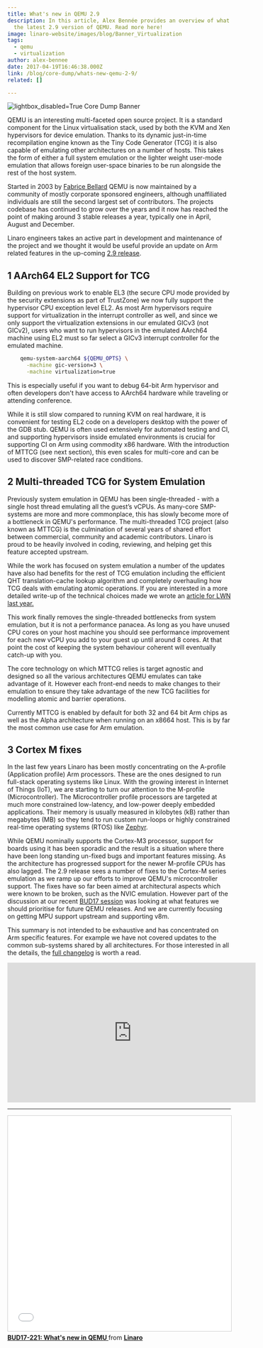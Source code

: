 ```yaml
---
title: What's new in QEMU 2.9
description: In this article, Alex Bennée provides an overview of what's new in
  the latest 2.9 version of QEMU. Read more here!
image: linaro-website/images/blog/Banner_Virtualization
tags:
  - qemu
  - virtualization
author: alex-bennee
date: 2017-04-19T16:46:38.000Z
link: /blog/core-dump/whats-new-qemu-2-9/
related: []

---
```


![lightbox\_disabled=True Core Dump Banner](/linaro-website/images/blog/core-dump)

QEMU is an interesting multi-faceted open source project. It is a standard component for the Linux virtualisation stack, used by both the KVM and Xen hypervisors for device emulation. Thanks to its dynamic just-in-time recompilation engine known as the Tiny Code Generator (TCG) it is also capable of emulating other architectures on a number of hosts. This takes the form of either a full system emulation or the lighter weight user-mode emulation that allows foreign user-space binaries to be run alongside the rest of the host system.

Started in 2003 by [Fabrice Bellard](https://en.wikipedia.org/wiki/Fabrice_Bellard) QEMU is now maintained by a community of mostly corporate sponsored engineers, although unaffiliated individuals are still the second largest set of contributors. The projects codebase has continued to grow over the years and it now has reached the point of making around 3 stable releases a year, typically one in April, August and December.

Linaro engineers takes an active part in development and maintenance of the project and we thought it would be useful provide an update on Arm related features in the up-coming [2.9 release](https://wiki.qemu-project.org/index.php/ChangeLog/2.9).

## 1 AArch64 EL2 Support for TCG

Building on previous work to enable EL3 (the secure CPU mode provided by the security extensions as part of TrustZone) we now fully support the hypervisor CPU exception level EL2. As most Arm hypervisors require support for virtualization in the interrupt controller as well, and since we only support the virtualization extensions in our emulated GICv3 (not GICv2), users who want to run hypervisors in the emulated AArch64 machine using EL2 must so far select a GICv3 interrupt controller for the emulated machine.

```bash
    qemu-system-aarch64 ${QEMU_OPTS} \
      -machine gic-version=3 \
      -machine virtualization=true
```

This is especially useful if you want to debug 64-bit Arm hypervisor and often developers don't have access to AArch64 hardware while traveling or attending conference.

While it is still slow compared to running KVM on real hardware, it is convenient for testing EL2 code on a developers desktop with the power of the GDB stub. QEMU is often used extensively for automated testing and CI, and supporting hypervisors inside emulated environments is crucial for supporting CI on Arm using commodity x86 hardware. With the introduction of MTTCG (see next section), this even scales for multi-core and can be used to discover SMP-related race conditions.

## 2 Multi-threaded TCG for System Emulation

Previously system emulation in QEMU has been single-threaded - with a single host thread emulating all the guest’s vCPUs. As many-core SMP-systems are more and more commonplace, this has slowly become more of a bottleneck in QEMU's performance. The multi-threaded TCG project (also known as MTTCG) is the culmination of several years of shared effort between commercial, community and academic contributors. Linaro is proud to be heavily involved in coding, reviewing, and helping get this feature accepted upstream.

While the work has focused on system emulation a number of the updates have also had benefits for the rest of TCG emulation including the efficient QHT translation-cache lookup algorithm and completely overhauling how TCG deals with emulating atomic operations. If you are interested in a more detailed write-up of the technical choices made we wrote an [article for LWN last year.](https://lwn.net/Articles/697265/)

This work finally removes the single-threaded bottlenecks from system emulation, but it is not a performance panacea. As long as you have unused CPU cores on your host machine you should see performance improvement for each new vCPU you add to your guest up until around 8 cores. At that point the cost of keeping the system behaviour coherent will eventually catch-up with you.

The core technology on which MTTCG relies is target agnostic and designed so all the various architectures QEMU emulates can take advantage of it. However each front-end needs to make changes to their emulation to ensure they take advantage of the new TCG facilities for modelling atomic and barrier operations.

Currently MTTCG is enabled by default for both 32 and 64 bit Arm chips as well as the Alpha architecture when running on an x8664 host. This is by far the most common use case for Arm emulation.

## 3 Cortex M fixes

In the last few years Linaro has been mostly concentrating on the A-profile (Application profile) Arm processors. These are the ones designed to run full-stack operating systems like Linux. With the growing interest in Internet of Things (IoT), we are starting to turn our attention to the M-profile (Microcontroller). The Microcontroller profile processors are targeted at much more constrained low-latency, and low-power deeply embedded applications. Their memory is usually measured in kilobytes (kB) rather than megabytes (MB) so they tend to run custom run-loops or highly constrained real-time operating systems (RTOS) like [Zephyr](https://www.zephyrproject.org/).

While QEMU nominally supports the Cortex-M3 processor, support for boards using it has been sporadic and the result is a situation where there have been long standing un-fixed bugs and important features missing. As the architecture has progressed support for the newer M-profile CPUs has also lagged.
The 2.9 release sees a number of fixes to the Cortex-M series emulation as we ramp up our efforts to improve QEMU's microcontroller support. The fixes have so far been aimed at architectural aspects which were known to be broken, such as the NVIC emulation. However part of the discussion at our recent [BUD17 session](https://resources.linaro.org/en/resource/QFtiNVcvyfvprc75bNtqkX) was looking at what features we should prioritise for future QEMU releases. And we are currently focusing on getting MPU support upstream and supporting v8m.

This summary is not intended to be exhaustive and has concentrated on Arm specific features. For example we have not covered updates to the common sub-systems shared by all architectures. For those interested in all the details, the [full changelog](http://wiki.qemu.org/ChangeLog/2.9) is worth a read.

<iframe width="560" height="315" src="https://www.youtube.com/embed/4MKXWM0koGw?si=I9ele3MxoCfaFlPl" title="YouTube video player" frameborder="0" allow="accelerometer; autoplay; clipboard-write; encrypted-media; gyroscope; picture-in-picture; web-share" referrerpolicy="strict-origin-when-cross-origin" allowfullscreen></iframe>

***

<iframe src="//www.slideshare.net/slideshow/embed_code/key/vAVCMSPoB3KzS7" width="595" height="485" frameborder="0" marginwidth="0" marginheight="0" scrolling="no" style="border:1px solid #CCC; border-width:1px; margin-bottom:5px; max-width: 100%;" allowfullscreen> </iframe> <div style="margin-bottom:5px"> <strong> <a href="//www.slideshare.net/linaroorg/bud17221-whats-new-in-qemu" title="BUD17-221: What&#39;s new in QEMU " target="_blank">BUD17-221: What&#39;s new in QEMU </a> </strong> from <strong><a href="//www.slideshare.net/linaroorg" target="_blank">Linaro</a></strong> </div>
